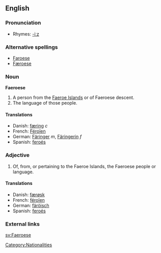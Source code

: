 {{interwiktionary|code=fo}}
==English==

===Pronunciation===
*Rhymes: [[Rhymes:English:-iːz|-iːz]]

===Alternative spellings===
* [[Faroese]]
* [[Færoese]]

===Noun===
{{wikipedia}}
'''Faeroese'''
#A person from the [[Faeroe Islands]] or of Faeroese descent.
#The language of those people.

====Translations====
*Danish: [[færing]] ''c''
*French: [[Féroïen]]
*German: [[Färinger]] ''m'', [[Färingerin]] ''f''
*Spanish: [[feroés]]

===Adjective===
{{en-adj}}
#Of, from, or pertaining to the Faeroe Islands, the Faeroese people or language.

====Translations====
*Danish: [[færøsk]]
*French: [[féroïen]]
*German: [[färöisch]]
*Spanish: [[feroés]]

===External links===
{{ethnologue|code=fao}}
{{websters-online}}

[[Category:Nationalities]]
[[sv:Faeroese]]